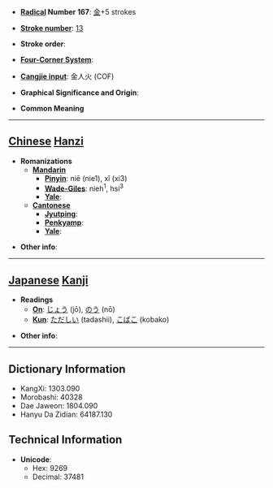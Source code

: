 * '''[[Wiktionary:Chinese radical index| Radical]] Number 167''': [[Wiktionary:Chinese radical index 金|金]]+5 strokes

* '''[[Wiktionary:Chinese total strokes index|Stroke number]]''': [[Wiktionary:Chinese total strokes index 13|13]]

* '''Stroke order''': 

* '''[[Wiktionary:Chinese four corner index|Four-Corner System]]''': 

* '''[[Wiktionary:Chinese Cangjie index|Cangjie input]]''': 金人火 (COF)

* '''Graphical Significance and Origin''': 

* '''Common Meaning'''

----

== [[Chinese]] [[Hanzi]] ==

* '''Romanizations'''
** '''[[Mandarin]]'''
*** '''[[Pinyin]]''': niē (nie1), xǐ (xi3)
*** '''[[Wade-Giles]]''': nieh<sup>1</sup>, hsi<sup>3</sup>
*** '''[[Yale]]''': 
** '''[[Cantonese]]'''
*** '''[[Jyutping]]''':
*** '''[[Penkyamp]]''': 
*** '''[[Yale]]''': 

* '''Other info''': 

----

== [[Japanese]] [[Kanji]] ==

* '''Readings'''
** '''[[On]]''': [[じょう]] (jō), [[のう]] (nō)
** '''[[Kun]]''': [[ただしい]] (tadashii), [[こばこ]] (kobako)

* '''Other info''':  

----

== Dictionary Information ==

* KangXi: 1303.090
* Morobashi: 40328
* Dae Jaweon: 1804.090
* Hanyu Da Zidian: 64187.130

== Technical Information ==

* '''Unicode''':
** Hex: 9269
** Decimal: 37481